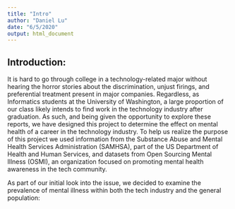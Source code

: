 ```yaml
---
title: "Intro"
author: "Daniel Lu"
date: "6/5/2020"
output: html_document
---
```


## Introduction:
It is hard to go through college in a technology-related major without hearing the horror stories about the discrimination, unjust firings, and preferential treatment present in major companies. Regardless, as Informatics students at the University of Washington, a large proportion of our class likely intends to find work in the technology industry after graduation. As such, and being given the opportunity to explore these reports, we have designed this project to determine the effect on mental health of a career in the technology industry. To help us realize the purpose of this project we used information from the Substance Abuse and Mental Health Services Administration (SAMHSA), part of the US Department of Health and Human Services, and datasets from Open Sourcing Mental Illness (OSMI), an organization focused on promoting mental health awareness in the tech community. 

As part of our initial look into the issue, we decided to examine the prevalence of mental illness within both the tech industry and the general population:

<p>&nbsp;</p>

